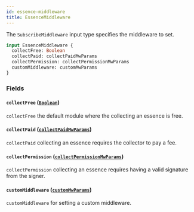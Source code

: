 ```yaml
---
id: essence-middleware
title: EssenceMiddleware
---
```



The `SubscribeMiddleware` input type specifies the middleware to set.

```graphql
input EssenceMiddleware {
  collectFree: Boolean
  collectPaid: collectPaidMwParams
  collectPermission: collectPermissionMwParams
  customMiddleware: customMwParams
}
```


### Fields

#### `collectFree` ([`Boolean`](/reference/scalars/boolean))

`collectFree` the default module where the collecting an essence is free.


#### `collectPaid` ([`collectPaidMwParams`](/reference/inputs/collect-paid-mw-params))

`collectPaid` collecting an essence requires the collector to pay a fee.


#### `collectPermission` ([`collectPermissionMwParams`](/reference/inputs/collect-permission-mw-params))

`collectPermission` collecting an essence requires having a valid signature from the signer.


#### `customMiddleware` ([`customMwParams`](/reference/inputs/custom-mw-params))

`customMiddleware` for setting a custom middleware.





